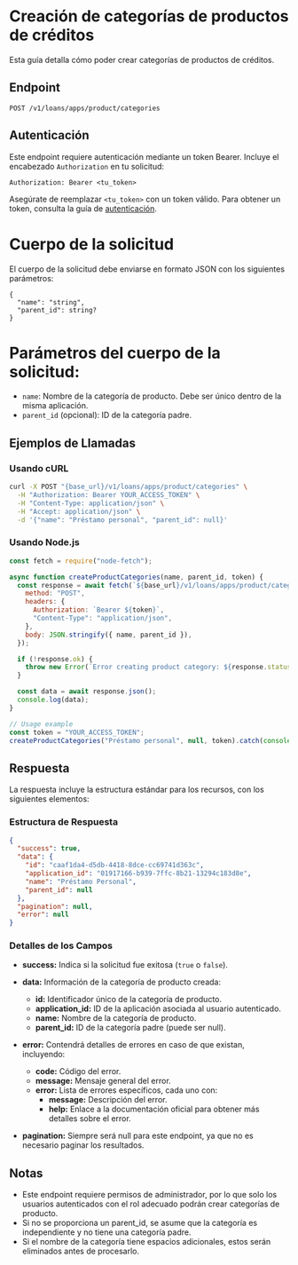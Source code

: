# Creación de categorías de productos de créditos

Esta guía detalla cómo poder crear categorías de productos de créditos.

## Endpoint

`POST /v1/loans/apps/product/categories`

## Autenticación

Este endpoint requiere autenticación mediante un token Bearer. Incluye el encabezado `Authorization` en tu solicitud:

```
Authorization: Bearer <tu_token>
```

Asegúrate de reemplazar `<tu_token>` con un token válido. Para obtener un token, consulta la guía de [autenticación](/docs/authentication/).

# Cuerpo de la solicitud

El cuerpo de la solicitud debe enviarse en formato JSON con los siguientes parámetros:

```
{
  "name": "string",
  "parent_id": string?
}
```

# Parámetros del cuerpo de la solicitud:

- `name`: Nombre de la categoría de producto. Debe ser único dentro de la misma aplicación.
- `parent_id` (opcional): ID de la categoría padre.

## Ejemplos de Llamadas

### Usando cURL

```bash
curl -X POST "{base_url}/v1/loans/apps/product/categories" \
  -H "Authorization: Bearer YOUR_ACCESS_TOKEN" \
  -H "Content-Type: application/json" \
  -H "Accept: application/json" \
  -d '{"name": "Préstamo personal", "parent_id": null}'
```

### Usando Node.js

```javascript
const fetch = require("node-fetch");

async function createProductCategories(name, parent_id, token) {
  const response = await fetch(`${base_url}/v1/loans/apps/product/categories`, {
    method: "POST",
    headers: {
      Authorization: `Bearer ${token}`,
      "Content-Type": "application/json",
    },
    body: JSON.stringify({ name, parent_id }),
  });

  if (!response.ok) {
    throw new Error(`Error creating product category: ${response.statusText}`);
  }

  const data = await response.json();
  console.log(data);
}

// Usage example
const token = "YOUR_ACCESS_TOKEN";
createProductCategories("Préstamo personal", null, token).catch(console.error);
```

## Respuesta

La respuesta incluye la estructura estándar para los recursos, con los siguientes elementos:

### Estructura de Respuesta

```json
{
  "success": true,
  "data": {
    "id": "caaf1da4-d5db-4418-8dce-cc69741d363c",
    "application_id": "01917166-b939-7ffc-8b21-13294c183d8e",
    "name": "Préstamo Personal",
    "parent_id": null
  },
  "pagination": null,
  "error": null
}
```

### Detalles de los Campos

- **success:** Indica si la solicitud fue exitosa (`true` o `false`).
- **data:** Información de la categoría de producto creada:

  - **id:** Identificador único de la categoría de producto.
  - **application_id:** ID de la aplicación asociada al usuario autenticado.
  - **name:** Nombre de la categoría de producto.
  - **parent_id:** ID de la categoría padre (puede ser null).

- **error:** Contendrá detalles de errores en caso de que existan, incluyendo:
  - **code:** Código del error.
  - **message:** Mensaje general del error.
  - **error:** Lista de errores específicos, cada uno con:
    - **message:** Descripción del error.
    - **help:** Enlace a la documentación oficial para obtener más detalles sobre el error.
- **pagination:** Siempre será null para este endpoint, ya que no es necesario paginar los resultados.

## Notas

- Este endpoint requiere permisos de administrador, por lo que solo los usuarios autenticados con el rol adecuado podrán crear categorías de producto.
- Si no se proporciona un parent_id, se asume que la categoría es independiente y no tiene una categoría padre.
- Si el nombre de la categoría tiene espacios adicionales, estos serán eliminados antes de procesarlo.
